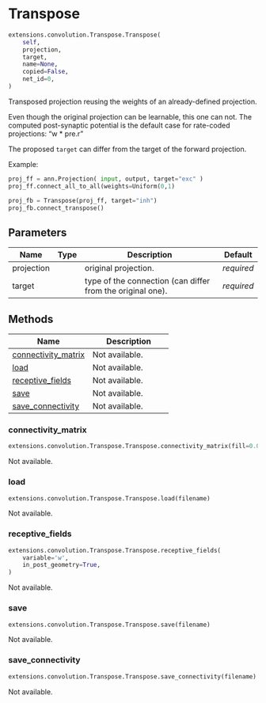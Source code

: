 # Transpose { #ANNarchy.extensions.convolution.Transpose.Transpose }

```python
extensions.convolution.Transpose.Transpose(
    self,
    projection,
    target,
    name=None,
    copied=False,
    net_id=0,
)
```

Transposed projection reusing the weights of an already-defined projection. 

Even though the original projection can be learnable, this one can not. The computed post-synaptic potential is the default case for rate-coded projections: "w * pre.r"

The proposed `target` can differ from the target of the forward projection.

Example:

```python
proj_ff = ann.Projection( input, output, target="exc" )
proj_ff.connect_all_to_all(weights=Uniform(0,1)

proj_fb = Transpose(proj_ff, target="inh")
proj_fb.connect_transpose()
````

## Parameters {.doc-section .doc-section-parameters}

| Name       | Type   | Description                                                | Default    |
|------------|--------|------------------------------------------------------------|------------|
| projection |        | original projection.                                       | _required_ |
| target     |        | type of the connection (can differ from the original one). | _required_ |

## Methods

| Name | Description |
| --- | --- |
| [connectivity_matrix](#ANNarchy.extensions.convolution.Transpose.Transpose.connectivity_matrix) | Not available. |
| [load](#ANNarchy.extensions.convolution.Transpose.Transpose.load) | Not available. |
| [receptive_fields](#ANNarchy.extensions.convolution.Transpose.Transpose.receptive_fields) | Not available. |
| [save](#ANNarchy.extensions.convolution.Transpose.Transpose.save) | Not available. |
| [save_connectivity](#ANNarchy.extensions.convolution.Transpose.Transpose.save_connectivity) | Not available. |

### connectivity_matrix { #ANNarchy.extensions.convolution.Transpose.Transpose.connectivity_matrix }

```python
extensions.convolution.Transpose.Transpose.connectivity_matrix(fill=0.0)
```

Not available.

### load { #ANNarchy.extensions.convolution.Transpose.Transpose.load }

```python
extensions.convolution.Transpose.Transpose.load(filename)
```

Not available.

### receptive_fields { #ANNarchy.extensions.convolution.Transpose.Transpose.receptive_fields }

```python
extensions.convolution.Transpose.Transpose.receptive_fields(
    variable='w',
    in_post_geometry=True,
)
```

Not available.

### save { #ANNarchy.extensions.convolution.Transpose.Transpose.save }

```python
extensions.convolution.Transpose.Transpose.save(filename)
```

Not available.

### save_connectivity { #ANNarchy.extensions.convolution.Transpose.Transpose.save_connectivity }

```python
extensions.convolution.Transpose.Transpose.save_connectivity(filename)
```

Not available.